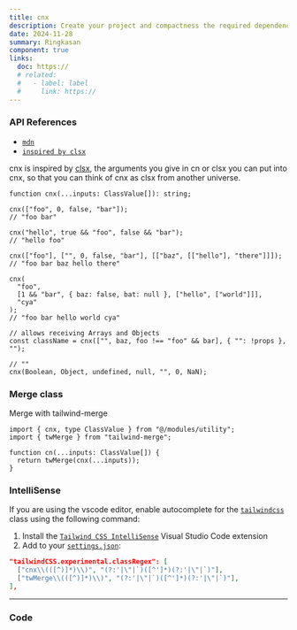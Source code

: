 ```yaml
---
title: cnx
description: Create your project and compactness the required dependencies.
date: 2024-11-28
summary: Ringkasan
component: true
links:
  doc: https://
  # related:
  #   - label: label
  #     link: https://
---
```


### API References

- [`mdn`](https://developer.mozilla.org/en-US/docs/Web/API/Element/classList#examples)
- [`inspired by clsx`](https://www.npmjs.com/package/clsx)

cnx is inspired by [clsx](https://www.npmjs.com/package/clsx), the arguments you give in cn or clsx you can put into cnx, so that you can think of cnx as clsx from another universe.

```tsx
function cnx(...inputs: ClassValue[]): string;
```

```tsx
cnx(["foo", 0, false, "bar"]);
// "foo bar"

cnx("hello", true && "foo", false && "bar");
// "hello foo"

cnx(["foo"], ["", 0, false, "bar"], [["baz", [["hello"], "there"]]]);
// "foo bar baz hello there"

cnx(
  "foo",
  [1 && "bar", { baz: false, bat: null }, ["hello", ["world"]]],
  "cya"
);
// "foo bar hello world cya"
```

```tsx
// allows receiving Arrays and Objects
const className = cnx(["", baz, foo !== "foo" && bar], { "": !props }, "");

// ""
cnx(Boolean, Object, undefined, null, "", 0, NaN);
```

### Merge class

Merge with tailwind-merge

```tsx
import { cnx, type ClassValue } from "@/modules/utility";
import { twMerge } from "tailwind-merge";

function cn(...inputs: ClassValue[]) {
  return twMerge(cnx(...inputs));
}
```

### IntelliSense

If you are using the vscode editor, enable autocomplete for the [`tailwindcss`](https://tailwindcss.com/docs/editor-setup#intelli-sense-for-vs-code) class using the following command:

1. Install the [`Tailwind CSS IntelliSense`](https://marketplace.visualstudio.com/items?itemName=bradlc.vscode-tailwindcss) Visual Studio Code extension
2. Add to your [`settings.json`](https://code.visualstudio.com/docs/getstarted/settings):

```json
"tailwindCSS.experimental.classRegex": [
  ["cnx\\(([^)]*)\\)", "(?:'|\"|`)([^']*)(?:'|\"|`)"],
  ["twMerge\\(([^)]*)\\)", "(?:'|\"|`)([^']*)(?:'|\"|`)"],
],
```

---

### Code
